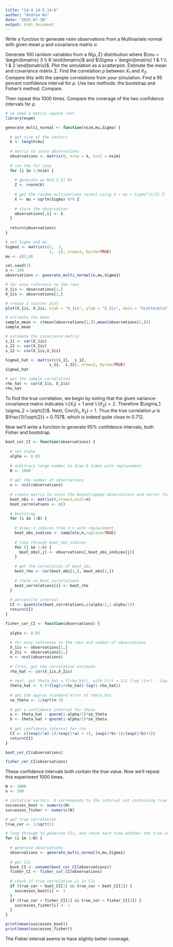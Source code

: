```yaml
---
title: "14-4_14-5_14-6"
author: "Andrew Wu"
date: "2025-07-30"
output: html_document
---
```


Write a function to generate nsim observations from a Multivariate normal with given mean $\mu$ and covariance matrix $\sigma$.

Generate 100 random variables from a $N(\mu, \Sigma)$ distribution where $\mu = \begin{bmatrix} 3 \\ 8 \end{bmatrix}$ and $\Sigma = \begin{bmatrix} 1 & 1 \\ 1 & 2 \end{bmatrix}$. Plot the simulation as a scatterplot. Estimate the mean and covariance matrix $\Sigma$. Find the correlation $\rho$ between $X_1$ and $X_2$. Compare this with the sample correlations from your simulation. Find a $95$ percent confidence interval for $\rho$. Use two methods: the bootstrap and Fisher's method. Compare.

Then repeat this $1000$ times. Compare the coverage of the two confidence intervals for $\rho$.

```r
# we need a matrix square root
library(expm)
```

```r
generate_multi_normal <- function(nsim,mu,Sigma) {
  
  # get size of the vectors
  k <- length(mu)
  
  # matrix to store observations
  observations <- matrix(0, nrow = k, ncol = nsim)
  
  # run the for loop
  for (i in 1:nsim) {
    
    # generate an N(0,I_k) RV
    Z <- rnorm(k)
    
    # get the random multivariate normal using X = mu + Sigma^{1/2} Z
    X <- mu + sqrtm(Sigma) %*% Z
    
    # store the observation
    observations[,i] <- X
  }
  
  return(observations)
}
```

```r
# set Sigma and mu
Sigma1 <- matrix(c(1,  1,
                   1,  2), nrow=2, byrow=TRUE)
mu <- c(3,8)
```

```r
set.seed(1)
n <- 100
observations <- generate_multi_normal(n,mu,Sigma1)

# for easy reference to the rows
X_1is <- observations[1,]
X_2is <- observations[2,]
```

```r
# create a scatter plot
plot(X_1is, X_2is, xlab = "X_1is", ylab = "X_2is", main = "Scatterplot", pch = 19)
```

```r
# estimate the mean
sample_mean <- c(mean(observations[1,]),mean(observations[2,]))
sample_mean
```

```r
# estimate the covariance matrix
s_11 <- var(X_1is)
s_22 <- var(X_2is)
s_12 <- cov(X_1is,X_2is)

Sigma1_hat <- matrix(c(s_11,  s_12,
                   s_12,  s_22), nrow=2, byrow=TRUE)
Sigma1_hat
```

```r
# get the sample correlation
rho_hat <- cor(X_1is, X_2is)
rho_hat
```

To find the true correlation, we begin by noting that the given variance-covariance matrix indicates $\mathbb{V}(X_1) = 1$ and $\mathbb{V}(X_2) = 2$. Therefore $\sigma_1 \sigma_2 = \sqrt{2}$. Next, $\text{Cov}(X_1, X_2) = 1$. Thus the true correlation $\rho$ is $\frac{1}{\sqrt{2}} = 0.707$, which is indeed quite close to $0.712$. 

Now we'll write a function to generate $95 \%$ confidence intervals, both Fisher and bootstrap.

```r
boot_cor_CI <- function(observations) {
  
  # set alpha
  alpha <- 0.05
  
  # arbitrary large number to draw B times with replacement
  B <- 1000
  
  # get the number of observations
  n <- ncol(observations)
  
  # create matrix to store the bootstrapped observations and vector for the correlations
  boot_obs <- matrix(0,nrow=2,ncol=n)
  boot_correlations <- c()
  
  # bootstrap
  for (i in 1:B) {
    
    # draws n indices from 1:n with replacement
    boot_obs_indices <- sample(n,n,replace=TRUE)
    
    # loop through boot_obs_indices
    for (j in 1:n) {
      boot_obs[,j] <- observations[,boot_obs_indices[j]]
    }
    
    # get the correlation of boot_obs
    boot_rho <- cor(boot_obs[1,], boot_obs[2,])
    
    # store in boot_correlations
    boot_correlations[i] <- boot_rho
  }
  
  # percentile interval
  CI <- quantile(boot_correlations,c(alpha/2,1-alpha/2))
  return(CI)
}
```

```r
fisher_cor_CI <- function(observations) {
  
  alpha <- 0.05
  
  # for easy reference to the rows and number of observations
  X_1is <- observations[1,]
  X_2is <- observations[2,]
  n <- ncol(observations)
  
  # first, get the correlation estimate
  rho_hat <- cor(X_1is,X_2is)
  
  # next, get theta_hat = f(rho_hat), with f(r) = 1/2 (log (1+r) - log(1-r))
  theta_hat <- 0.5*(log(1+rho_hat)-log(1-rho_hat))
  
  # get the approx standard error of theta_hat
  se_theta <- 1/sqrt(n-3)
  
  # get a confidence interval for theta
  a <- theta_hat - qnorm(1-alpha/2)*se_theta
  b <- theta_hat + qnorm(1-alpha/2)*se_theta
  
  # get confidence interval for rho
  CI <- c((exp(2*a)-1)/(exp(2*a) + 1), (exp(2*b)-1)/(exp(2*b)+1))
  return(CI)
}
```

```r
boot_cor_CI(observations)
```

```r
fisher_cor_CI(observations)
```

These confidence intervals both contain the true value. Now we'll repeat this experiment 1000 times.

```r
N <- 1000
n <- 100

# initalize vectors. 0 corresponds to the interval not containing true correlation; 1 corresponds to containing true correlation
successes_boot <- numeric(N)
successes_fisher <- numeric(N)

# get true correlation
true_cor <- 1/sqrt(2)

# loop through to generate CIs, and check each time whether the true correlation is in them
for (i in 1:N) {
  
  # generate observations
  observations <- generate_multi_normal(n,mu,Sigma1)
  
  # get CIs
  boot_CI <- unname(boot_cor_CI(observations))
  fisher_CI <- fisher_cor_CI(observations)
  
  # check if true correlation is in CIs
  if (true_cor > boot_CI[1] && true_cor < boot_CI[2]) {
    successes_boot[i] <- 1
  } 
  if (true_cor > fisher_CI[1] && true_cor < fisher_CI[2]) {
    successes_fisher[i] <- 1
  }
}

print(mean(successes_boot))
print(mean(successes_fisher))
```

The Fisher interval seems to have slightly better coverage.




